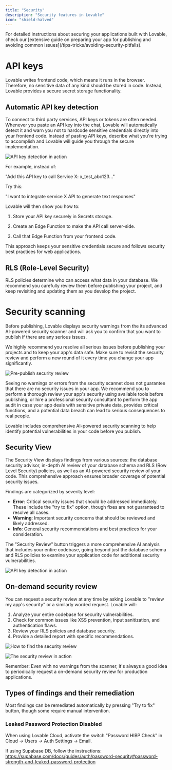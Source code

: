 ```yaml
---
title: "Security"
description: "Security features in Lovable"
icon: "shield-halved"
---
```


<Note>
  For detailed instructions about securing your applications built with Lovable, check our [extensive guide on preparing your app for publishing and avoiding common issues](/tips-tricks/avoiding-security-pitfalls).
</Note>

# API keys

Lovable writes frontend code, which means it runs in the browser. Therefore, no sensitive data of any kind should be stored in code. Instead, Lovable provides a secure secret storage functionality.

## Automatic API key detection

To connect to third party services, API keys or tokens are often needed. Whenever you paste an API key into the chat, Lovable will automatically detect it and warn you not to hardcode sensitive credentials directly into your frontend code. Instead of pasting API keys, describe what you're trying to accomplish and Lovable will guide you through the secure implementation. 

![API key detection in action](/assets/features/images/API-key-detection.png)

For example, instead of:

"Add this API key to call Service X: x_test_abc123..."

Try this:

"I want to integrate service X API to generate text responses"

Lovable will then show you how to:

1. Store your API key securely in Secrets storage.

2. Create an Edge Function to make the API call server-side.

3. Call that Edge Function from your frontend code.

This approach keeps your sensitive credentials secure and follows security best practices for web applications.

## RLS (Role-Level Security)

RLS policies determine who can access what data in your database. We recommend you carefully review them before publishing your project, and keep revisiting and updating them as you develop the project.

# Security scanning

Before publishing, Lovable displays security warnings from the its advanced AI-powered security scanner and will ask you to confirm that you want to publish if there are any serious issues.

We highly recommend you resolve all serious issues before publishing your projects and to keep your app's data safe. Make sure to revisit the security review and perform a new round of it every time you change your app significantly.

![Pre-publish security review](/assets/features/images/pre-publish-security-review.png)

<Info>
  Seeing no warnings or errors from the security scannet does not guarantee that there are no security issues in your app. We recommend you to perform a thorough review your app's security using available tools before publishing, or hire a professional security consultant to perform the app audit in case your app deals with sensitive private data, provides critical functions, and a potential data breach can lead to serious consequences to real people.
</Info>

Lovable includes comprehensive AI-powered security scanning to help identify potential vulnerabilities in your code before you publish.

## Security View

The Security View displays findings from various sources: the database security advisor, in-depth AI review of your database schema and RLS (Row Level Security) policies, as well as an AI-powered security review of your code. This comprehensive approach ensures broader coverage of potential security issues.

Findings are categorized by severity level:
- **Error**: Critical security issues that should be addressed immediately. These include the "try to fix" option, though fixes are not guaranteed to resolve all cases.
- **Warning**: Important security concerns that should be reviewed and likely addressed.
- **Info**: General security recommendations and best practices for your consideration.

The "Security Review" button triggers a more comprehensive AI analysis that includes your entire codebase, going beyond just the database schema and RLS policies to examine your application code for additional security vulnerabilities.

![API key detection in action](/assets/features/images/security-view.png)

## On-demand security review

You can request a security review at any time by asking Lovable to "review my app's security" or a similarly worded request.
Lovable will:

1. Analyze your entire codebase for security vulnerabilities.
2. Check for common issues like XSS prevention, input sanitization, and authentication flaws.
3. Review your RLS policies and database security.
4. Provide a detailed report with specific recommendations.

![How to find the security review](/assets/features/images/find-security-review.png)

![The security review in action](/assets/features/images/security-review-in-action.png)

<Warning>
Remember: Even with no warnings from the scanner, it's always a good idea to periodically request a on-demand security review for production applications.
</Warning>

## Types of findings and their remediation

Most findings can be remediated automatically by pressing "Try to fix" button, though some require manual intervention.

### Leaked Password Protection Disabled

When using Lovable Cloud, activate the switch "Password HIBP Check" in Cloud -> Users -> Auth Settings -> Email.

If using Supabase DB, follow the instructions: https://supabase.com/docs/guides/auth/password-security#password-strength-and-leaked-password-protection